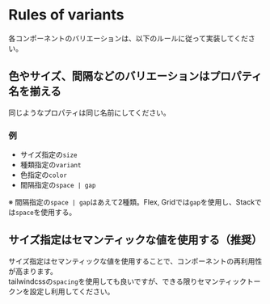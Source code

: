 
<Meta title="Rules/Variants" />

# Rules of variants

各コンポーネントのバリエーションは、以下のルールに従って実装してください。


## 色やサイズ、間隔などのバリエーションはプロパティ名を揃える

同じようなプロパティは同じ名前にしてください。

### 例

- サイズ指定の`size`
- 種類指定の`variant`
- 色指定の`color`
- 間隔指定の`space | gap`

※ 間隔指定の`space | gap`はあえて2種類。Flex, Gridでは`gap`を使用し、Stackでは`space`を使用する。


## サイズ指定はセマンティックな値を使用する（推奨）

サイズ指定はセマンティックな値を使用することで、コンポーネントの再利用性が高まります。  
tailwindcssの`spacing`を使用しても良いですが、できる限りセマンティックトークンを設定し利用してください。




